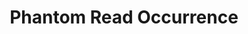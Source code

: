 ---
id: "db_tf_011"
questionType: "TRUE_FALSE"
title: "Phantom Read Occurrence"
statement: "Phantom reads can occur under the REPEATABLE READ isolation level."
difficulty: "HARD"
category: "Database"
correctAnswer: true
explanation: "REPEATABLE READ prevents non-repeatable reads but not phantom reads, which SERIALIZABLE prevents."
---